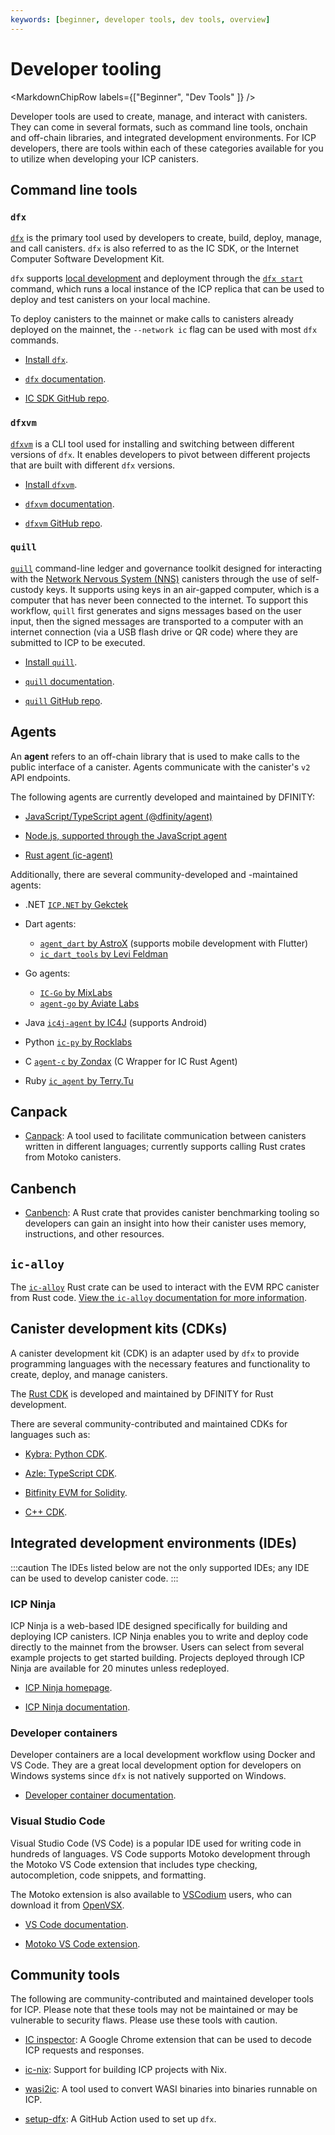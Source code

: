 ```yaml
---
keywords: [beginner, developer tools, dev tools, overview]
---
```



# Developer tooling

<MarkdownChipRow labels={["Beginner", "Dev Tools" ]} />

Developer tools are used to create, manage, and interact with canisters. They can come in several formats, such as command line tools, onchain and off-chain libraries, and integrated development environments. For ICP developers, there are tools within each of these categories available for you to utilize when developing your ICP canisters.

## Command line tools

### `dfx`

[`dfx`](/docs/building-apps/developer-tools/dfx/) is the primary tool used by developers to create, build, deploy, manage, and call canisters. `dfx` is also referred to as the IC SDK, or the Internet Computer Software Development Kit.

`dfx` supports [local development](/docs/building-apps/developing-canisters/deploy) and deployment through the [`dfx start`](/docs/building-apps/developer-tools/dfx/) command, which runs a local instance of the ICP replica that can be used to deploy and test canisters on your local machine.

To deploy canisters to the mainnet or make calls to canisters already deployed on the mainnet, the `--network ic` flag can be used with most `dfx` commands.

- [Install `dfx`](/docs/building-apps/getting-started/install).

- [`dfx` documentation](/docs/building-apps/developer-tools/dfx/).

- [IC SDK GitHub repo](https://github.com/dfinity/sdk).

### `dfxvm`

[`dfxvm`](/docs/building-apps/developer-tools/dfxvm/dfxvm-default) is a CLI tool used for installing and switching between different versions of `dfx`. It enables developers to pivot between different projects that are built with different `dfx` versions.

- [Install `dfxvm`](/docs/building-apps/getting-started/install#installing-dfx).

- [`dfxvm` documentation](/docs/building-apps/developer-tools/dfxvm/dfxvm-default).

- [`dfxvm` GitHub repo](https://github.com/dfinity/dfxvm).

### `quill`

[`quill`](/docs/building-apps/developer-tools/quill/) command-line ledger and governance toolkit designed for interacting with the [Network Nervous System (NNS)](/docs/move-to-learnhub/nns/overview) canisters through the use of self-custody keys. It supports using keys in an air-gapped computer, which is a computer that has never been connected to the internet. To support this workflow, `quill` first generates and signs messages based on the user input, then the signed messages are transported to a computer with an internet connection (via a USB flash drive or QR code) where they are submitted to ICP to be executed.

- [Install `quill`](https://github.com/dfinity/quill?tab=readme-ov-file#download--install).

- [`quill` documentation](/docs/building-apps/developer-tools/quill/).

- [`quill` GitHub repo](https://github.com/dfinity/quill).

## Agents

An **agent** refers to an off-chain library that is used to make calls to the public interface of a canister. Agents communicate with the canister's `v2` API endpoints.

The following agents are currently developed and maintained by DFINITY:

- [JavaScript/TypeScript agent (@dfinity/agent)](/docs/building-apps/interact-with-canisters/agents/javascript-agent)

- [Node.js, supported through the JavaScript agent](/docs/building-apps/interact-with-canisters/agents/nodejs)

- [Rust agent (ic-agent)](/docs/building-apps/interact-with-canisters/agents/rust-agent)

Additionally, there are several community-developed and -maintained agents:

- .NET [`ICP.NET` by Gekctek](https://github.com/Gekctek/ICP.NET)

- Dart agents:
    - [`agent_dart` by AstroX](https://github.com/AstroxNetwork/agent_dart) (supports mobile development with Flutter)
    - [`ic_dart_tools` by Levi Feldman](https://github.com/levifeldman/ic_tools_dart)

- Go agents:
    - [`IC-Go` by MixLabs](https://github.com/mix-labs/IC-Go)
    - [`agent-go` by Aviate Labs](https://github.com/aviate-labs/agent-go)

- Java [`ic4j-agent` by IC4J](https://github.com/ic4j/ic4j-agent) (supports Android)

- Python [`ic-py` by Rocklabs](https://github.com/rocklabs-io/ic-py)

- C [`agent-c` by Zondax](https://github.com/Zondax/icp-client-cpp) (C Wrapper for IC Rust Agent)

- Ruby [`ic_agent` by Terry.Tu](https://github.com/tuminfei/ic_agent)

## Canpack

- [Canpack](/docs/building-apps/developer-tools/canpack): A tool used to facilitate communication between canisters written in different languages; currently supports calling Rust crates from Motoko canisters.

## Canbench

- [Canbench](/docs/building-apps/developer-tools/canbench): A Rust crate that provides canister benchmarking tooling so developers can gain an insight into how their canister uses memory, instructions, and other resources.

## `ic-alloy`

The [`ic-alloy`](https://github.com/ic-alloy) Rust crate can be used to interact with the EVM RPC canister from Rust code. [View the `ic-alloy` documentation for more information](https://o7kje-7yaaa-aaaal-qnaua-cai.icp0.io).

## Canister development kits (CDKs)

A canister development kit (CDK) is an adapter used by `dfx` to provide programming languages with the necessary features and functionality to create, deploy, and manage canisters.

The [Rust CDK](/docs/building-apps/developer-tools/cdks/rust/intro-to-rust) is developed and maintained by DFINITY for Rust development.

There are several community-contributed and maintained CDKs for languages such as:

- [Kybra: Python CDK](https://demergent-labs.github.io/kybra/).

- [Azle: TypeScript CDK](https://demergent-labs.github.io/azle//).

- [Bitfinity EVM for Solidity](https://docs.bitfinity.network/).

- [C++ CDK](https://docs.icpp.world/).

## Integrated development environments (IDEs)

:::caution
The IDEs listed below are not the only supported IDEs; any IDE can be used to develop canister code.
:::

### ICP Ninja

ICP Ninja is a web-based IDE designed specifically for building and deploying ICP canisters. ICP Ninja enables you to write and deploy code directly to the mainnet from the browser. Users can select from several example projects to get started building. Projects deployed through ICP Ninja are available for 20 minutes unless redeployed.

- [ICP Ninja homepage](https://icp.ninja/).

- [ICP Ninja documentation](/docs/building-apps/developer-tools/ide/icp-ninja).

### Developer containers

Developer containers are a local development workflow using Docker and VS Code. They are a great local development option for developers on Windows systems since `dfx` is not natively supported on Windows.

- [Developer container documentation](/docs/building-apps/developer-tools/ide/dev-containers).

### Visual Studio Code

Visual Studio Code (VS Code) is a popular IDE used for writing code in hundreds of languages. VS Code supports Motoko development through the Motoko VS Code extension that includes type checking, autocompletion, code snippets, and formatting.

The Motoko extension is also available to [VSCodium](https://vscodium.com/) users, who can download it from [OpenVSX](https://open-vsx.org/extension/dfinity-foundation/vscode-motoko).

- [VS Code documentation](/docs/building-apps/developer-tools/ide/icp-ninja).

- [Motoko VS Code extension](https://github.com/dfinity/vscode-motoko).

## Community tools

The following are community-contributed and maintained developer tools for ICP. Please note that these tools may not be maintained or may be vulnerable to security flaws. Please use these tools with caution.

- [IC inspector](https://chrome.google.com/webstore/detail/ic-inspector/meaadkenfkhjakkkdapaallimhbdofck): A Google Chrome extension that can be used to decode ICP requests and responses.

- [ic-nix](https://github.com/ninegua/ic-nix): Support for building ICP projects with Nix.

- [wasi2ic](https://github.com/wasm-forge/wasi2ic): A tool used to convert WASI binaries into binaries runnable on ICP.

- [setup-dfx](https://github.com/dfinity/setup-dfx): A GitHub Action used to set up `dfx`.